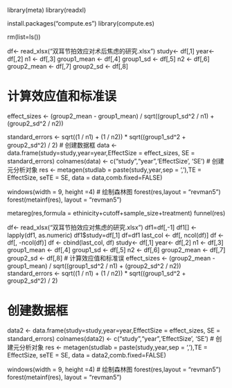 library(meta)
library(readxl)

install.packages("compute.es")
library(compute.es)

rm(list=ls())


df<- read_xlsx("双耳节拍效应对术后焦虑的研究.xlsx")
study<- df[,1]
year<- df[,2]
n1 <- df[,3]
group1_mean <- df[,4]
group1_sd <- df[,5]
n2 <- df[,6]
group2_mean <-  df[,7]
group2_sd <-  df[,8]

# 计算效应值和标准误
effect_sizes <- (group2_mean - group1_mean) / sqrt((group1_sd^2 / n1) + (group2_sd^2 / n2))


standard_errors <- sqrt((1 / n1) + (1 / n2)) * sqrt((group1_sd^2 + group2_sd^2) / 2)
# 创建数据框
data <- data.frame(study=study,year=year,EffectSize = effect_sizes, SE = standard_errors)
colnames(data) <- c("study","year",'EffectSize', 'SE')
# 创建元分析对象
res <- metagen(studlab = paste(study,year,sep = ','),TE = EffectSize, seTE = SE, data = data,comb.fixed=FALSE)

windows(width = 9, height =4)
# 绘制森林图
forest(res,layout = "revman5")
forest(metainf(res), layout = "revman5")


metareg(res,formula = ethinicity+cutoff+sample_size+treatment)
funnel(res)

df<- read_xlsx("双耳节拍效应对焦虑的研究.xlsx")
df1=df[,-1]
df1[] <- lapply(df1, as.numeric)
df1$study=df[,1]
df=df1
last_col <- df[, ncol(df)]
df <- df[, -ncol(df)]
df <- cbind(last_col, df)
study<- df[,1]
year<- df[,2]
n1 <- df[,3]
group1_mean <- df[,4]
group1_sd <- df[,5]
n2 <- df[,6]
group2_mean <-  df[,7]
group2_sd <-  df[,8]
# 计算效应值和标准误
effect_sizes <- (group2_mean - group1_mean) / sqrt((group1_sd^2 / n1) + (group2_sd^2 / n2))
standard_errors <- sqrt((1 / n1) + (1 / n2)) * sqrt((group1_sd^2 + group2_sd^2) / 2)

# 创建数据框
data2 <- data.frame(study=study,year=year,EffectSize = effect_sizes, SE = standard_errors)
colnames(data2) <- c("study","year",'EffectSize', 'SE')
# 创建元分析对象
res <- metagen(studlab = paste(study,year,sep = ','),TE = EffectSize, seTE = SE, data = data2,comb.fixed=FALSE)

windows(width = 9, height =4)
# 绘制森林图
forest(res,layout = "revman5")
forest(metainf(res), layout = "revman5")

